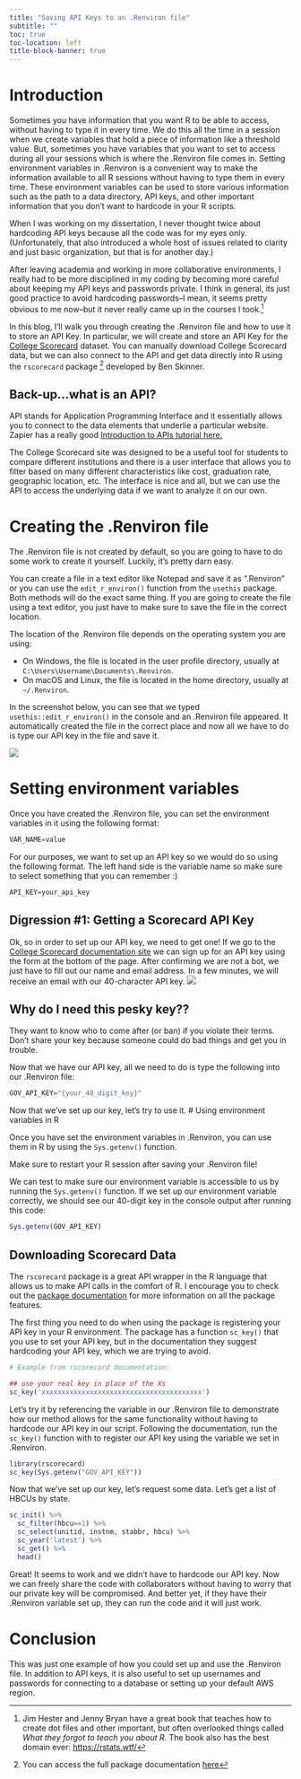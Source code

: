 ```yaml
---
title: "Saving API Keys to an .Renviron file"
subtitle: ""
toc: true
toc-location: left
title-block-banner: true
---
```


# Introduction

Sometimes you have information that you want R to be able to access, without having to type it in every time. We do this all the time in a session when we create variables that hold a piece of information like a threshold value. But, sometimes you have variables that you want to set to access during all your sessions which is where the .Renviron file comes in. Setting environment variables in .Renviron is a convenient way to make the information available to all R sessions without having to type them in every time. These environment variables can be used to store various information such as the path to a data directory, API keys, and other important information that you don’t want to hardcode in your R scripts.

When I was working on my dissertation, I never thought twice about hardcoding API keys because all the code was for my eyes only. (Unfortunately, that also introduced a whole host of issues related to clarity and just basic organization, but that is for another day.)

After leaving academia and working in more collaborative environments, I really had to be more disciplined in my coding by becoming more careful about keeping my API keys and passwords private. I think in general, its just good practice to avoid hardcoding passwords--I mean, it seems pretty obvious to me now--but it never really came up in the courses I took.^[Jim Hester and Jenny Bryan have a great book that teaches how to create dot files and other important, but often overlooked things called *What they forgot to teach you about R*. The book also has the best domain ever: [https://rstats.wtf/](https://rstats.wtf/)]  

In this blog, I'll walk you through creating the .Renviron file and how to use it to store an API Key. In particular, we will create and store an API Key for the [College Scorecard](https://collegescorecard.ed.gov/data/documentation/) dataset. You can manually download College Scorecard data, but we can also connect to the API and get data directly into R using the `rscorecard` package ^[You can access the full package documentation [here](https://www.btskinner.io/rscorecard/)] developed by Ben Skinner. 

::: {.callout-tip collapse="true"}
## Back-up...what is an API?
API stands for Application Programming Interface and it essentially allows you to connect to the data elements that underlie a particular website. Zapier has a really good [Introduction to APIs tutorial here.](https://zapier.com/learn/apis/)

The College Scorecard site was designed to be a useful tool for students to compare different institutions and there is a user interface that allows you to filter based on many different characteristics like cost, graduation rate, geographic location, etc. The interface is nice and all, but we can use the API to access the underlying data if we want to analyze it on our own.
:::

# Creating the .Renviron file

The .Renviron file is not created by default, so you are going to have to do some work to create it yourself. Luckily, it's pretty darn easy. 

You can create a file in a text editor like Notepad and save it as ".Renviron" or you can use the `edit_r_environ()` function from the `usethis` package. Both methods will do the exact same thing. If you are going to create the file using a text editor, you just have to make sure to save the file in the correct location. 

The location of the .Renviron file depends on the operating system you are using:

-   On Windows, the file is located in the user profile directory, usually at `C:\Users\Username\Documents\.Renviron`.
-   On macOS and Linux, the file is located in the home directory, usually at `~/.Renviron`.

In the screenshot below, you can see that we typed `usethis::edit_r_environ()` in the console and an .Renviron file appeared. It automatically created the file in the correct place and now all we have to do is type our API key in the file and save it. 


![](create-renviron-usethis)


# Setting environment variables

Once you have created the .Renviron file, you can set the environment variables in it using the following format:
```r
VAR_NAME=value
```

For our purposes, we want to set up an API key so we would do so using the following format. The left hand side is the variable name so make sure to select something that you can remember :) 
```r
API_KEY=your_api_key
```

## Digression #1: Getting a Scorecard API Key

Ok, so in order to set up our API key, we need to get one! If we go to the [College Scorecard documentation site](https://collegescorecard.ed.gov/data/documentation/) we can sign up for an API key using the form at the bottom of the page. After confirming we are not a bot, we just have to fill out our name and email address. In a few minutes, we will receive an email with our 40-character API key. 
![](scorecard-get-api)

::: {.callout-tip collapse="true"}
## Why do I need this pesky key??

They want to know who to come after (or ban) if you violate their terms. Don't share your key because someone could do bad things and get you in trouble. 
:::

Now that we have our API key, all we need to do is type the following into our .Renviron file:
```r
GOV_API_KEY="{your_40_digit_key}"
```

Now that we've set up our key, let's try to use it. 
# Using environment variables in R

Once you have set the environment variables in .Renviron, you can use them in R by using the `Sys.getenv()` function. 

:::{.callout-important}
Make sure to restart your R session after saving your .Renviron file! 
:::

We can test to make sure our environment variable is accessible to us by running the `Sys.getenv()` function. If we set up our environment variable correctly, we should see our 40-digit key in the console output after running this code:
```r
Sys.getenv(GOV_API_KEY)
```

## Downloading Scorecard Data
The `rscorecard` package is a great API wrapper in the R language that allows us to make API calls in the comfort of R. I encourage you to check out the [package documentation](https://github.com/btskinner/rscorecard) for more information on all the package features.

The first thing you need to do when using the package is registering your API key in your R environment. The package has a function `sc_key()` that you use to set your API key, but in the documentation they suggest hardcoding your API key, which we are trying to avoid. 

```r
# Example from rscorecard documentation:

## use your real key in place of the Xs
sc_key('xxxxxxxxxxxxxxxxxxxxxxxxxxxxxxxxxxxxxxxx')
```

Let's try it by referencing the variable in our .Renviron file to demonstrate how our method allows for the same functionality without having to hardcode our API key in our script. Following the documentation, run the `sc_key()` function with to register our API key using the variable we set in .Renviron.

```r
library(rscorecard)
sc_key(Sys.getenv("GOV_API_KEY"))
```

Now that we've set up our key, let's request some data. Let's get a list of HBCUs by state.
```r
sc_init() %>%
  sc_filter(hbcu==1) %>%
  sc_select(unitid, instnm, stabbr, hbcu) %>%
  sc_year('latest') %>%
  sc_get() %>%
  head()
```

Great! It seems to work and we didn't have to hardcode our API key. Now we can freely share the code with collaborators without having to worry that our private key will be compromised. And better yet, if they have their .Renviron variable set up, they can run the code and it will just work. 

# Conclusion

This was just one example of how you could set up and use the .Renviron file. In addition to API keys, it is also useful to set up usernames and passwords for connecting to a database or setting up your default AWS region. 